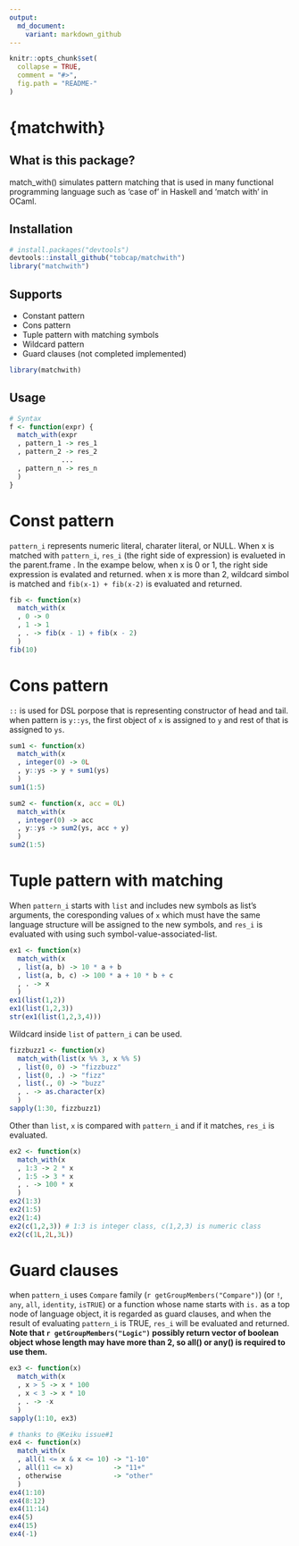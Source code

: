 ---
output:
  md_document:
    variant: markdown_github
---

<!-- README.md is generated from README.Rmd. Please edit that file -->

```{r, echo = FALSE}
knitr::opts_chunk$set(
  collapse = TRUE,
  comment = "#>",
  fig.path = "README-"
)
```

# {matchwith}

## What is this package?
match_with() simulates pattern matching that is used in many functional
programming language such as 'case of' in Haskell and 'match with' in OCaml.

## Installation
``` r
# install.packages("devtools")
devtools::install_github("tobcap/matchwith")
library("matchwith")
```
## Supports
* Constant pattern
* Cons pattern
* Tuple pattern with matching symbols
* Wildcard pattern
* Guard clauses (not completed implemented)

```{r load_packages, include=FALSE}
library(matchwith)
```

## Usage
```{r, eval=FALSE}
# Syntax
f <- function(expr) {
  match_with(expr
  , pattern_1 -> res_1
  , pattern_2 -> res_2
             ...
  , pattern_n -> res_n
  )
}
```

# Const pattern
`pattern_i` represents numeric literal, charater literal, or NULL.
When x is matched with `pattern_i`, `res_i`
(the right side of expression) is evalueted in the parent.frame .
In the exampe below, when x is 0 or 1, the right side expression is evalated
and returned. when x is more than 2, wildcard simbol is matched and
`fib(x-1) + fib(x-2)` is evaluated and returned.
```{r}
fib <- function(x)
  match_with(x
  , 0 -> 0
  , 1 -> 1
  , . -> fib(x - 1) + fib(x - 2)
  )
fib(10)
```

# Cons pattern
`::` is used for DSL porpose that is representing constructor of head and tail.
when pattern is `y::ys`, the first object of `x` is assigned to `y` and rest
of that is assigned to `ys`.
```{r}
sum1 <- function(x)
  match_with(x
  , integer(0) -> 0L
  , y::ys -> y + sum1(ys)
  )
sum1(1:5)
```
```{r}
sum2 <- function(x, acc = 0L)
  match_with(x
  , integer(0) -> acc
  , y::ys -> sum2(ys, acc + y)
  )
sum2(1:5)
```

# Tuple pattern with matching
When `pattern_i` starts with `list` and includes new symbols as
list's arguments, the coresponding values of `x` which must have
the same language structure will be assigned to the new symbols, 
and `res_i` is evaluated with using such symbol-value-associated-list.

```{r}
ex1 <- function(x)
  match_with(x
  , list(a, b) -> 10 * a + b
  , list(a, b, c) -> 100 * a + 10 * b + c
  , . -> x
  )
ex1(list(1,2))
ex1(list(1,2,3))
str(ex1(list(1,2,3,4)))
```

Wildcard inside `list` of `pattern_i` can be used.
```{r}
fizzbuzz1 <- function(x)
  match_with(list(x %% 3, x %% 5)
  , list(0, 0) -> "fizzbuzz"
  , list(0, .) -> "fizz"
  , list(., 0) -> "buzz"
  , . -> as.character(x)
  )
sapply(1:30, fizzbuzz1)
```

Other than `list`, `x` is compared with `pattern_i` and if it matches, `res_i`
is evaluated.
```{r}
ex2 <- function(x)
  match_with(x
  , 1:3 -> 2 * x
  , 1:5 -> 3 * x
  , . -> 100 * x
  )
ex2(1:3)
ex2(1:5)
ex2(1:4)
ex2(c(1,2,3)) # 1:3 is integer class, c(1,2,3) is numeric class
ex2(c(1L,2L,3L))
```

# Guard clauses
when `pattern_i` uses `Compare` family (`r getGroupMembers("Compare")`)
(or `!`, `any`, `all`, `identity`, `isTRUE`) or a function whose name
starts with `is.` as a top node of language object, it is regarded as
guard clauses, and when the result of evaluating `pattern_i` is TRUE,
`res_i` will be evaluated and returned.  
**Note that `r getGroupMembers("Logic")` possibly return vector of
boolean object whose length may have more than 2, so all() or any() is
required to use them.**
```{r}
ex3 <- function(x)
  match_with(x
  , x > 5 -> x * 100
  , x < 3 -> x * 10
  , . -> -x
  )
sapply(1:10, ex3)

# thanks to @Keiku issue#1
ex4 <- function(x)
  match_with(x
  , all(1 <= x & x <= 10) -> "1-10"
  , all(11 <= x)          -> "11+"
  , otherwise             -> "other"
  )
ex4(1:10)
ex4(8:12)
ex4(11:14)
ex4(5)
ex4(15)
ex4(-1)
```

  
